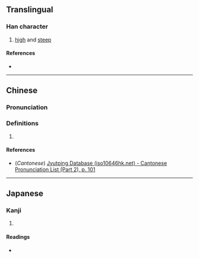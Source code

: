 {{character info/new}}
==Translingual==

===Han character===
{{Han char|rn=46|rad=山|as=12|sn=15|four=|canj=UKCF|ids=⿰山尞}}

# [[high]] and [[steep]]

====References====
* {{Han ref|kx=0319.470|dkj=08479|dj=0620.060|hdz=10797.060|uh=5D9B|ud=23963}}

----

==Chinese==
{{zh-forms}}

===Pronunciation===
{{zh-pron
|m=liáo
|c=liu4
|mc=
|oc=
|ma=
|cat=a
}}

===Definitions===
{{zh-hanzi}}

# {{rfdef|lang=zh}}

====References====
* (''Cantonese'') [http://www.iso10646hk.net/jp/document/download.jsp Jyutping Database (iso10646hk.net) - Cantonese Pronunciation List (Part 2), p. 101]

----

==Japanese==

===Kanji===
{{ja-kanji|grade=|rs=山12}}

# {{defn|lang=ja|sort=山12}}

====Readings====
* {{ja-readings|on=[[りょう]] (ryō)|kun=}}